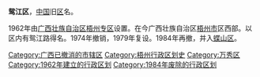 '''鸳江区'''，[[中华人民共和国|中国]]旧[[市辖区|区]]名。

1962年由[[广西壮族自治区|广西壮族自治区]][[梧州专区|梧州专区]]设置。在今广西壮族自治区[[梧州市|梧州市]]区西部。以区内有鸳江路得名。1974年撤销，1979年复设。1984年再撤，并入[[蝶山区|蝶山区]]。 

{{中华人民共和国行政区划小作品}} 
[[Category:广西已撤消的市辖区|Category:广西已撤消的市辖区]]
[[Category:梧州行政区划史|Category:梧州行政区划史]] 
[[Category:万秀区|Category:万秀区]]
[[Category:1962年建立的行政区划|Category:1962年建立的行政区划]]
[[Category:1984年废除的行政区划|Category:1984年废除的行政区划]]